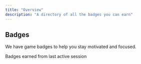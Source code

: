 ```yaml
---
title: "Overview"
description: "A directory of all the badges you can earn"
---
```


## Badges

We have game badges to help you stay motivated and focused. 


<CardGroup cols={2}>
  <Card title="Last Time" icon="timer" href="/badges/last-time">
    Badges earned from last active session
  </Card>
 
</CardGroup>

